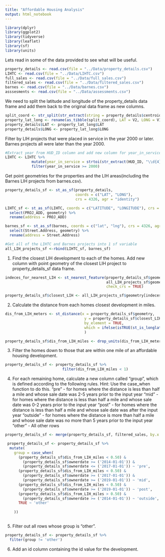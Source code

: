 ```yaml
---
title: "Affordable Housing Analysis"
output: html_notebook
---
```


```r
library(dplyr)
library(ggplot2)
library(tidyverse)
library(leaflet)
library(sf)
library(units)
```

Lets read in some of the data provided to see what will be useful. 
```r
property_details <- read.csv(file = "../Data/property_details.csv")
LIHTC <- read.csv(file = "../Data/LIHTC.csv")
full_sales <- read.csv(file = "../Data/full_sales.csv")
filtered_sales <- read.csv(file = "../Data/filtered_sales.csv")
barnes <- read.csv(file = "../Data/barnes.csv")
asssesments <- read.csv(file = "../Data/assessments.csv")
```

We need to split the latitude and longitude of the property_details data frame and add them back to the original data frame as new columns. 
```r
split_coord <- str_split(str_extract(string = property_details$centroid, pattern =  "(?<=\\().*?(?=\\))"), ",", simplify = TRUE)
property_lat_long <- rename(as_tibble(split_coord), LAT = V2, LONG = V1)
property_details$LAT <- property_lat_long$LAT
property_details$LONG <- property_lat_long$LONG
```


Filter by LIH projects that were placed in service in the year 2000 or later. Barnes projects all were later than the year 2000. 
```r
#Extract year from HUD_ID column and add new column for year_in_service, then filter
LIHTC <- LIHTC %>% 
            mutate(year_in_service = strtoi(str_extract(HUD_ID, "\\d{4}"))) %>% 
            filter(year_in_service >= 2000)
```


Get point geometries for the properties and the LIH areas(including the Barnes LIH projects from barnes.csv).
```r
property_details_sf <- st_as_sf(property_details,
                                coords = c("LAT", "LONG"),
                                crs = 4326, agr = "identity")

LIHTC_sf <- st_as_sf(LIHTC, coords = c("LATITUDE", "LONGITUDE"), crs = 4326, agr = "identity") %>% 
  select(PROJ_ADD, geometry) %>% 
  rename(address = PROJ_ADD)

barnes_sf <- st_as_sf(barnes, coords = c("lat", "lng"), crs = 4326, agr = "identity") %>% 
  select(Street.Address, geometry) %>% 
  rename(address = Street.Address)

#Get all of the LIHTC and Barnes projects into 1 sf variable 
all_LIH_projects_sf <-rbind(LIHTC_sf, barnes_sf)
```


1. Find the closest LIH development to each of the homes. Add new column with point geometry of the closest LIH project to property_details_sf data frame. 
```r
indeces_for_nearest_LIH <- st_nearest_feature(property_details_sf$geometry,
                                              all_LIH_projects_sf$geometry,
                                              check_crs = TRUE)

property_details_sf$closest_LIH <- all_LIH_projects_sf$geometry[indeces_for_nearest_LIH]
```


2. Calculate the distance from each homes closest development in miles. 
```r
dis_from_LIH_meters <- st_distance(x = property_details_sf$geometry, 
                                    y = property_details_sf$closest_LIH, 
                                    by_element = TRUE, 
                                    which = ifelse(isTRUE(st_is_longlat(property_details_sf$geometry)), "Great Circle", "Euclidean")
                                    )

property_details_sf$dis_from_LIH_miles <- drop_units(dis_from_LIH_meters/1609.34) #Meters in a Mile
```

3. Filter the homes down to those that are within one mile of an affordable housing development.
```r
property_details_sf <- property_details_sf %>% 
                          filter(dis_from_LIH_miles < 1)
```


4. For each remaining home, calculate a new column called "group", which is defined according to the following rules. Hint: Use the case_when         function to do this.
      "pre" - for homes where the distance is less than half a mile and whose sale date was 2-5 years prior to the input year
      "mid" - for homes where the distance is less than half a mile and whose sale date was 0-2 years prior to the input year
      "post" - for homes where the distance is less than half a mile and whose sale date was after the input year
      "outside" - for homes where the distance is more than half a mile and whose sale date was no more than 5 years prior to the input year
      "other" - All other rows
    
```r
property_details_sf <- merge(property_details_sf, filtered_sales, by.x = 'apn')
```


```r
 property_details_sf <- property_details_sf %>%
  mutate(
    group = case_when(
      (property_details_sf$dis_from_LIH_miles < 0.50) & 
        (property_details_sf$ownerdate >= ('2014-01-01')) &
        (property_details_sf$ownerdate <= ('2017-01-01')) ~ 'pre',
      (property_details_sf$dis_from_LIH_miles < 0.50) & 
        (property_details_sf$ownerdate >= ('2017-01-01')) & 
        (property_details_sf$ownerdate >= ('2019-01-01')) ~ 'mid',
      (property_details_sf$dis_from_LIH_miles < 0.50) & 
        (property_details_sf$ownerdate >= ('2019-01-01')) ~ 'post',
      (property_details_sf$dis_from_LIH_miles > 0.50) & 
        (property_details_sf$ownerdate >= ('2014-01-01')) ~ 'outside',
      TRUE ~ 'other'
      
    ))
         
```


5. Filter out all rows whose group is "other".

```r
property_details_sf <- property_details_sf %>% 
  filter(group != 'other')
```

6. Add an id column containing the id value for the development.



